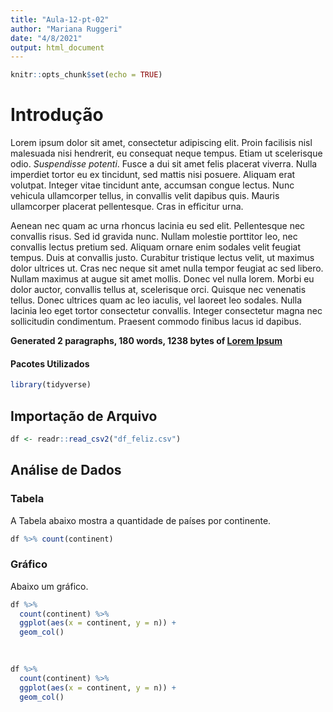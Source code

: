 ```yaml
---
title: "Aula-12-pt-02"
author: "Mariana Ruggeri"
date: "4/8/2021"
output: html_document
---
```


```r
knitr::opts_chunk$set(echo = TRUE)
```

# Introdução
Lorem ipsum dolor sit amet, consectetur adipiscing elit. Proin facilisis nisl malesuada nisi hendrerit, eu consequat neque tempus. Etiam ut scelerisque odio. *Suspendisse potenti*.  Fusce a dui sit amet felis placerat viverra. Nulla imperdiet tortor eu ex tincidunt, sed mattis nisi posuere. Aliquam erat volutpat. Integer vitae tincidunt ante, accumsan congue lectus. Nunc vehicula ullamcorper tellus, in convallis velit dapibus quis. Mauris ullamcorper placerat pellentesque. Cras in efficitur urna.  

Aenean nec quam ac urna rhoncus lacinia eu sed elit. Pellentesque nec convallis risus. Sed id gravida nunc. Nullam molestie porttitor leo, nec convallis lectus pretium sed. Aliquam ornare enim sodales velit feugiat tempus. Duis at convallis justo. Curabitur tristique lectus velit, ut maximus dolor ultrices ut. Cras nec neque sit amet nulla tempor feugiat ac sed libero. Nullam maximus at augue sit amet mollis. Donec vel nulla lorem. Morbi eu dolor auctor, convallis tellus at, scelerisque orci. Quisque nec venenatis tellus. Donec ultrices quam ac leo iaculis, vel laoreet leo sodales. Nulla lacinia leo eget tortor consectetur convallis. Integer consectetur magna nec sollicitudin condimentum. Praesent commodo finibus lacus id dapibus.

**Generated 2 paragraphs, 180 words, 1238 bytes of [Lorem Ipsum](https://www.lipsum.com/feed/html)**

#### Pacotes Utilizados
```r

library(tidyverse)

```


## Importação de Arquivo

```r
df <- readr::read_csv2("df_feliz.csv")
```

## Análise de Dados

### Tabela
A Tabela abaixo mostra a quantidade de países por continente.

```r

df %>% count(continent)

```

### Gráfico
Abaixo um gráfico.

```r

df %>%
  count(continent) %>%
  ggplot(aes(x = continent, y = n)) +
  geom_col()
  
  
```

```r

df %>%
  count(continent) %>%
  ggplot(aes(x = continent, y = n)) +
  geom_col()
  
```

